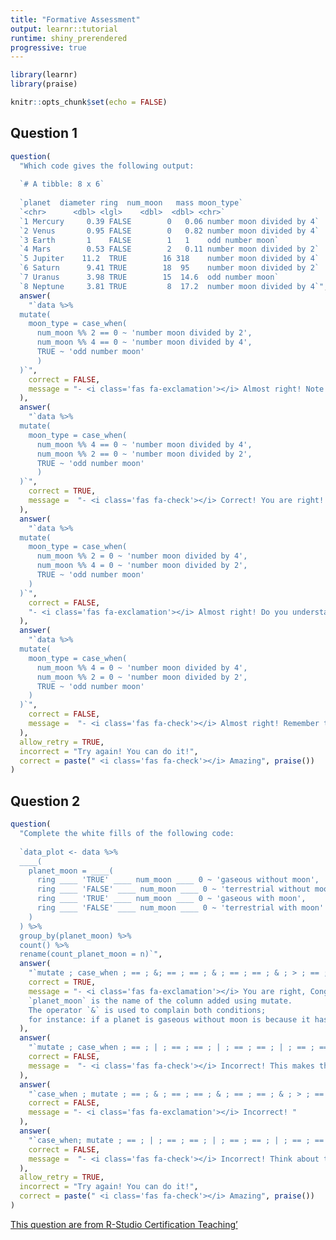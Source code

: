 ```yaml
---
title: "Formative Assessment"
output: learnr::tutorial
runtime: shiny_prerendered
progressive: true
---
```


```r
library(learnr)
library(praise)

knitr::opts_chunk$set(echo = FALSE)
```



## Question 1
```r
question(
  "Which code gives the following output:
  
  `# A tibble: 8 x 6`
  
  `planet  diameter ring  num_moon   mass moon_type`
  `<chr>      <dbl> <lgl>    <dbl>  <dbl> <chr>`
  `1 Mercury     0.39 FALSE        0   0.06 number moon divided by 4`
  `2 Venus       0.95 FALSE        0   0.82 number moon divided by 4`
  `3 Earth       1    FALSE        1   1    odd number moon`   
  `4 Mars        0.53 FALSE        2   0.11 number moon divided by 2`
  `5 Jupiter    11.2  TRUE        16 318    number moon divided by 4`
  `6 Saturn      9.41 TRUE        18  95    number moon divided by 2`
  `7 Uranus      3.98 TRUE        15  14.6  odd number moon`    
  `8 Neptune     3.81 TRUE         8  17.2  number moon divided by 4`",
  answer(
    "`data %>%
  mutate(
    moon_type = case_when(
      num_moon %% 2 == 0 ~ 'number moon divided by 2',
      num_moon %% 4 == 0 ~ 'number moon divided by 4',
      TRUE ~ 'odd number moon'
      )
  )`",
    correct = FALSE,
    message = "- <i class='fas fa-exclamation'></i> Almost right! Note that for function `case_when()` the order is important. Since `num_moon %% 2 == 0` is before than `num_moon %% 4 == 0` then `number moon divided by 4` does not appear in the output"
  ),
  answer(
    "`data %>%
  mutate(
    moon_type = case_when(
      num_moon %% 4 == 0 ~ 'number moon divided by 4',
      num_moon %% 2 == 0 ~ 'number moon divided by 2',
      TRUE ~ 'odd number moon'
      )
  )`",
    correct = TRUE,
    message =  "- <i class='fas fa-check'></i> Correct! You are right! the operator `==` is for equality testing. Also, `num_moon %% 4 == 0` goes first in comparison with `num_moon %% 2 == 0`"
  ),
  answer(
    "`data %>%
  mutate(
    moon_type = case_when(
      num_moon %% 2 = 0 ~ 'number moon divided by 4',
      num_moon %% 4 = 0 ~ 'number moon divided by 2',
      TRUE ~ 'odd number moon'
    )
  )`",
    correct = FALSE,
    "- <i class='fas fa-exclamation'></i> Almost right! Do you understand the difference between `=` and `==`? The first is for assign values to arguments in function calls and the second is used for equality testing."
  ),
  answer(
    "`data %>%
  mutate(
    moon_type = case_when(
      num_moon %% 4 = 0 ~ 'number moon divided by 4',
      num_moon %% 2 = 0 ~ 'number moon divided by 2',
      TRUE ~ 'odd number moon'
    )
  )`",
    correct = FALSE,
    message =  "- <i class='fas fa-check'></i> Almost right! Remember that `=` assigns values to arguments in function calls and `==` is used for equality testing"
  ),
  allow_retry = TRUE,
  incorrect = "Try again! You can do it!",
  correct = paste(" <i class='fas fa-check'></i> Amazing", praise())
)
```




## Question 2
```r
question(
  "Complete the white fills of the following code:
  
  `data_plot <- data %>%
  ____(
    planet_moon = ____(
      ring ____ 'TRUE' ____ num_moon ____ 0 ~ 'gaseous without moon',
      ring ____ 'FALSE' ____ num_moon ____ 0 ~ 'terrestrial without moon',
      ring ____ 'TRUE' ____ num_moon ____ 0 ~ 'gaseous with moon',
      ring ____ 'FALSE' ____ num_moon ____ 0 ~ 'terrestrial with moon'
    )
  ) %>%
  group_by(planet_moon) %>%
  count() %>%
  rename(count_planet_moon = n)`",
  answer(
    "`mutate ; case_when ; == ; &; == ; == ; & ; == ; == ; & ; > ; == ; & ; >`",
    correct = TRUE,
    message = "- <i class='fas fa-exclamation'></i> You are right, Congratulations!
    `planet_moon` is the name of the column added using mutate.
    The operator `&` is used to complain both conditions; 
    for instance: if a planet is gaseous without moon is because it has ring and the number of moons is zero."
  ),
  answer(
    "`mutate ; case_when ; == ; | ; == ; == ; | ; == ; == ; | ; == ; == ; | ; ==`",
    correct = FALSE,
    message =  "- <i class='fas fa-check'></i> Incorrect! This makes that `gaseous without moon` and `gaseous with moon` are defined in the same way, which is wrong."
  ),
  answer(
    "`case_when ; mutate ; == ; & ; == ; == ; & ; == ; == ; & ; > ; == ; & ; >`",
    correct = FALSE,
    message = "- <i class='fas fa-exclamation'></i> Incorrect! "
  ),
  answer(
    "`case_when; mutate ; == ; | ; == ; == ; | ; == ; == ; | ; == ; == ; | ; == `",
    correct = FALSE,
    message =  "- <i class='fas fa-check'></i> Incorrect! Think about the sintaxis on `case_when` and `mutate`"
  ),
  allow_retry = TRUE,
  incorrect = "Try again! You can do it!",
  correct = paste(" <i class='fas fa-check'></i> Amazing", praise())
)
```


<!-- inicio font awesome -->
<script src="https://kit.fontawesome.com/1f72d6921a.js" crossorigin="anonymous"></script>
<!-- final font awesome -->


[<i class="fas fa-external-link-alt"></i> This question are from R-Studio Certification Teaching' ](https://jariffo.github.io/RStudio_Certification_Teaching/) 

